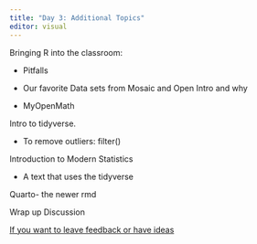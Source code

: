 ```yaml
---
title: "Day 3: Additional Topics"
editor: visual
---
```


Bringing R into the classroom:

-   Pitfalls

-   Our favorite Data sets from Mosaic and Open Intro and why

-   MyOpenMath

Intro to tidyverse. 

-   To remove outliers: filter()

Introduction to Modern Statistics

-   A text that uses the tidyverse

Quarto- the newer rmd

Wrap up Discussion

[If you want to leave feedback or have ideas](https://docs.google.com/document/d/1YnoZr6WPz0dvW3B-PQ_dDob-ieUepgFqYbG8FOzJuFc/edit?usp=sharing)

